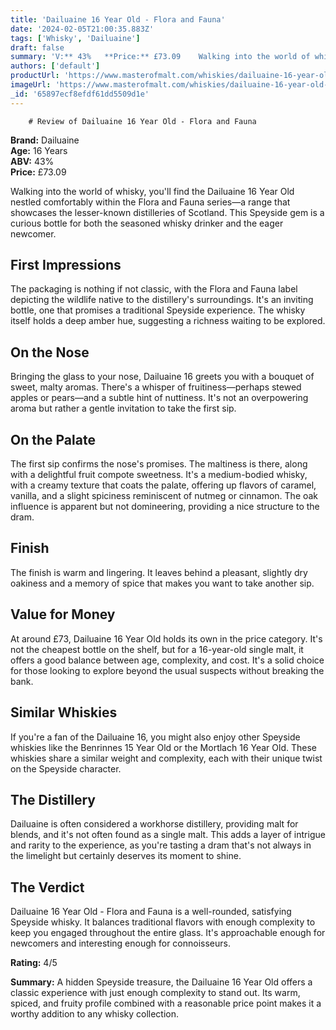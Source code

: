 ```yaml
---
title: 'Dailuaine 16 Year Old - Flora and Fauna'
date: '2024-02-05T21:00:35.883Z'
tags: ['Whisky', 'Dailuaine']
draft: false
summary: 'V:** 43%   **Price:** £73.09    Walking into the world of whisky, you ll find the Dailuaine 16 Year Old nestled comfortably within...'
authors: ['default']
productUrl: 'https://www.masterofmalt.com/whiskies/dailuaine-16-year-old-whisky/'
imageUrl: 'https://www.masterofmalt.com/whiskies/dailuaine-16-year-old-whisky.jpg'
_id: '65897ecf8efdf61dd5509d1e'
---
```


        # Review of Dailuaine 16 Year Old - Flora and Fauna

**Brand:** Dailuaine  
**Age:** 16 Years  
**ABV:** 43%  
**Price:** £73.09

Walking into the world of whisky, you'll find the Dailuaine 16 Year Old nestled comfortably within the Flora and Fauna series—a range that showcases the lesser-known distilleries of Scotland. This Speyside gem is a curious bottle for both the seasoned whisky drinker and the eager newcomer.

## First Impressions

The packaging is nothing if not classic, with the Flora and Fauna label depicting the wildlife native to the distillery's surroundings. It's an inviting bottle, one that promises a traditional Speyside experience. The whisky itself holds a deep amber hue, suggesting a richness waiting to be explored.

## On the Nose

Bringing the glass to your nose, Dailuaine 16 greets you with a bouquet of sweet, malty aromas. There's a whisper of fruitiness—perhaps stewed apples or pears—and a subtle hint of nuttiness. It's not an overpowering aroma but rather a gentle invitation to take the first sip.

## On the Palate

The first sip confirms the nose's promises. The maltiness is there, along with a delightful fruit compote sweetness. It's a medium-bodied whisky, with a creamy texture that coats the palate, offering up flavors of caramel, vanilla, and a slight spiciness reminiscent of nutmeg or cinnamon. The oak influence is apparent but not domineering, providing a nice structure to the dram.

## Finish

The finish is warm and lingering. It leaves behind a pleasant, slightly dry oakiness and a memory of spice that makes you want to take another sip.

## Value for Money

At around £73, Dailuaine 16 Year Old holds its own in the price category. It's not the cheapest bottle on the shelf, but for a 16-year-old single malt, it offers a good balance between age, complexity, and cost. It's a solid choice for those looking to explore beyond the usual suspects without breaking the bank.

## Similar Whiskies

If you're a fan of the Dailuaine 16, you might also enjoy other Speyside whiskies like the Benrinnes 15 Year Old or the Mortlach 16 Year Old. These whiskies share a similar weight and complexity, each with their unique twist on the Speyside character.

## The Distillery

Dailuaine is often considered a workhorse distillery, providing malt for blends, and it's not often found as a single malt. This adds a layer of intrigue and rarity to the experience, as you're tasting a dram that's not always in the limelight but certainly deserves its moment to shine.

## The Verdict

Dailuaine 16 Year Old - Flora and Fauna is a well-rounded, satisfying Speyside whisky. It balances traditional flavors with enough complexity to keep you engaged throughout the entire glass. It's approachable enough for newcomers and interesting enough for connoisseurs.

**Rating:** 4/5

**Summary:** A hidden Speyside treasure, the Dailuaine 16 Year Old offers a classic experience with just enough complexity to stand out. Its warm, spiced, and fruity profile combined with a reasonable price point makes it a worthy addition to any whisky collection.
